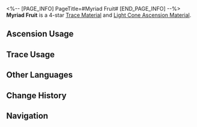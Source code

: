 <%-- [PAGE_INFO]
PageTitle=#Myriad Fruit#
[END_PAGE_INFO] --%>
{{Item Infobox
|id          = 110243
|image       = Item Myriad Fruit.png{{subst:void|<!--$UPLOAD:<<SpriteOutput/ItemFigures/110243.png>-<Item Myriad Fruit.png>-<Item Icons>>-->}}
|type        = Trace Material
|type2       = Light Cone Ascension Material
|invCategory = Upgrade Materials
|rarity      = 4
|effect      = 
|description = The fruit grown on the tip of the heart tree's branch in the sacred Vonwacq forest. It contains the essence of myriad lifeforms. Used to level up Traces significantly for {{Color|h|Abundance}} characters.
|source1     = [[Calyx (Crimson): Bud of Abundance (Fyxestroll Garden)]]
|source2     = [[Omni-Synthesizer]] &mdash; Material Synthesis
|source3     = [[Omni-Synthesizer]] &mdash; Material Exchange
}}
{{Description|One day and night after drinking the nectar of the divine tree, the ridiculous spherical fruit bloats into a "Devil" wearing fiber armor and wielding a wooden spear and a shield made of leaves. All around its footsteps, living creatures in the forest offer their genes as tributes to the Devil for it to taste, learn, and metamorphose. After that, the Devil will move on to challenge the sea and the sky of Vonwacq.<br /><br />''"Through this method, the ancient sages imprisoned the most terrifying thing within a most ridiculous game."''}}
'''Myriad Fruit''' is a 4-star [[Trace Material]] and [[Light Cone Ascension Material]].

==Ascension Usage==
{{Ascension Usage}}

==Trace Usage==
{{Trace Usage}}

==Other Languages==
{{Other Languages
|en   = Myriad Fruit
|zhs  = 万相果实
|zht  = 萬相果實
|ja   = 森羅の果実
|ko   = 만상의 과실
|es   = Fruta del sinfín
|fr   = Myria-Fruit
|ru   = Плод многообразия
|th   = Myriad Fruit
|vi   = Quả Muôn Mặt
|de   = Myriadenfrucht
|id   = Myriad Fruit
|pt   = Fruta Inumerável
}}

==Change History==
{{Change History|2.1}}

==Navigation==
{{Upgrade Material Navbox}}